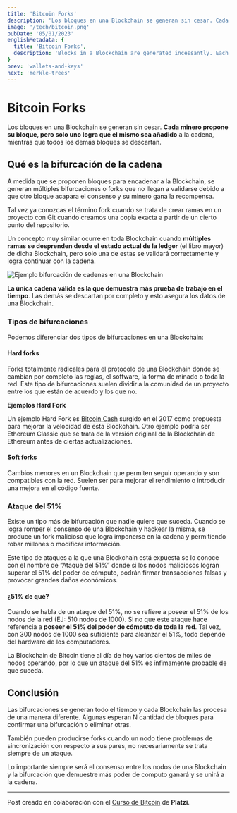 ```yaml
---
title: 'Bitcoin Forks'
description: 'Los bloques en una Blockchain se generan sin cesar. Cada minero propone su bloque, pero solo uno logra que el mismo sea añadido a la cadena, mientras que todos los demás bloques se descartan.'
image: '/tech/bitcoin.png'
pubDate: '05/01/2023'
englishMetadata: {
  title: 'Bitcoin Forks',
  description: 'Blocks in a Blockchain are generated incessantly. Each miner proposes its block, but only one manages to have it added to the chain, while all the other blocks are discarded.'
}
prev: 'wallets-and-keys'
next: 'merkle-trees'
---
```


# Bitcoin Forks

Los bloques en una Blockchain se generan sin cesar. **Cada minero propone su bloque, pero solo uno logra que el mismo sea añadido** a la cadena, mientras que todos los demás bloques se descartan.

## Qué es la bifurcación de la cadena

A medida que se proponen bloques para encadenar a la Blockchain, se generan múltiples bifurcaciones o forks que no llegan a validarse debido a que otro bloque acapara el consenso y su minero gana la recompensa.

Tal vez ya conozcas el término fork cuando se trata de crear ramas en un proyecto con Git cuando creamos una copia exacta a partir de un cierto punto del repositorio.

Un concepto muy similar ocurre en toda Blockchain cuando **múltiples ramas se desprenden desde el estado actual de la ledger** (el libro mayor) de dicha Blockchain, pero solo una de estas se validará correctamente y logra continuar con la cadena.

![Ejemplo bifurcación de cadenas en una Blockchain](/images/bitcoin-forks.png)

**La única cadena válida es la que demuestra más prueba de trabajo en el tiempo**. Las demás se descartan por completo y esto asegura los datos de una Blockchain.

### Tipos de bifurcaciones

Podemos diferenciar dos tipos de bifurcaciones en una Blockchain:

#### Hard forks

Forks totalmente radicales para el protocolo de una Blockchain donde se cambian por completo las reglas, el software, la forma de minado o toda la red. Este tipo de bifurcaciones suelen dividir a la comunidad de un proyecto entre los que están de acuerdo y los que no.

**Ejemplos Hard Fork**

Un ejemplo Hard Fork es [Bitcoin Cash](https://coinmarketcap.com/es/currencies/bitcoin-cash/) surgido en el 2017 como propuesta para mejorar la velocidad de esta Blockchain. Otro ejemplo podría ser Ethereum Classic que se trata de la versión original de la Blockchain de Ethereum antes de ciertas actualizaciones.

#### Soft forks

Cambios menores en un Blockchain que permiten seguir operando y son compatibles con la red. Suelen ser para mejorar el rendimiento o introducir una mejora en el código fuente.

### Ataque del 51%

Existe un tipo más de bifurcación que nadie quiere que suceda. Cuando se logra romper el consenso de una Blockchain y hackear la misma, se produce un fork malicioso que logra imponerse en la cadena y permitiendo robar millones o modificar información.

Este tipo de ataques a la que una Blockchain está expuesta se lo conoce con el nombre de “Ataque del 51%” donde si los nodos maliciosos logran superar el 51% del poder de cómputo, podrán firmar transacciones falsas y provocar grandes daños económicos.

#### ¿51% de qué?

Cuando se habla de un ataque del 51%, no se refiere a poseer el 51% de los nodos de la red (EJ: 510 nodos de 1000). Si no que este ataque hace referencia a **poseer el 51% del poder de cómputo de toda la red**. Tal vez, con 300 nodos de 1000 sea suficiente para alcanzar el 51%, todo depende del hardware de los computadores.

La Blockchain de Bitcoin tiene al día de hoy varios cientos de miles de nodos operando, por lo que un ataque del 51% es ínfimamente probable de que suceda.

## Conclusión

Las bifurcaciones se generan todo el tiempo y cada Blockchain las procesa de una manera diferente. Algunas esperan N cantidad de bloques para confirmar una bifurcación o eliminar otras.

También pueden producirse forks cuando un nodo tiene problemas de sincronización con respecto a sus pares, no necesariamente se trata siempre de un ataque.

Lo importante siempre será el consenso entre los nodos de una Blockchain y la bifurcación que demuestre más poder de computo ganará y se unirá a la cadena.

---
Post creado en colaboración con el [Curso de Bitcoin](https://platzi.com/cursos/bitcoin-developers/) de **Platzi**.

